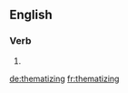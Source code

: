 ==English==

===Verb===
{{head|en|present participle}}

# {{present participle of|thematize|lang=en|nocat=1}}

[[de:thematizing]]
[[fr:thematizing]]